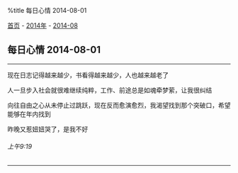 %title 每日心情 2014-08-01

[[../../../index|首页]] - [[../index|2014年]] - [[index|2014-08]]
==每日心情 2014-08-01==
----
现在日志记得越来越少，书看得越来越少，人也越来越老了

人一旦步入社会就很难继续纯粹，工作、前途总是如魂牵梦萦，让我很纠结

向往自由之心从未停止过跳跃，现在反而愈演愈烈，我渴望找到那个突破口，希望能够在年内找到

昨晚又惹妞妞哭了，是我不好
======上午9:19======
----
